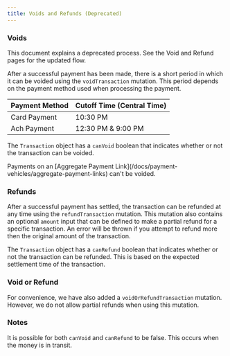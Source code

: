 ```yaml
---
title: Voids and Refunds (Deprecated)
---
```


### Voids

<Warning>
  This document explains a deprecated process. See the Void and Refund pages for
  the updated flow.
</Warning>

After a successful payment has been made, there is a short period in which it can be voided using the `voidTransaction` mutation. This period depends on the payment method used when processing the payment.

| Payment Method | Cutoff Time (Central Time) |
| -------------- | -------------------------- |
| Card Payment   | 10:30 PM                   |
| Ach Payment    | 12:30 PM & 9:00 PM         |

The `Transaction` object has a `canVoid` boolean that indicates whether or not the transaction can be voided.

<Warning>
  Payments on an [Aggregate Payment
  Link](/docs/payment-vehicles/aggregate-payment-links) can't be voided.
</Warning>

### Refunds

After a successful payment has settled, the transaction can be refunded at any time using the `refundTransaction` mutation. This mutation also contains an optional `amount` input that can be defined to make a partial refund for a specific transaction. An error will be thrown if you attempt to refund more then the original amount of the transaction.

The `Transaction` object has a `canRefund` boolean that indicates whether or not the transaction can be refunded. This is based on the expected settlement time of the transaction.

### Void or Refund

For convenience, we have also added a `voidOrRefundTransaction` mutation. However, we do not allow partial refunds when using this mutation.

### Notes

It is possible for both `canVoid` and `canRefund` to be false. This occurs when the money is in transit.
